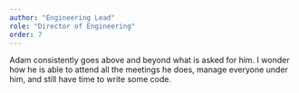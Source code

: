 ```yaml
---
author: "Engineering Lead"
role: "Director of Engineering"
order: 7
---
```


Adam consistently goes above and beyond what is asked for him. I wonder how he is able to attend all the meetings he does, manage everyone under him, and still have time to write some code.
